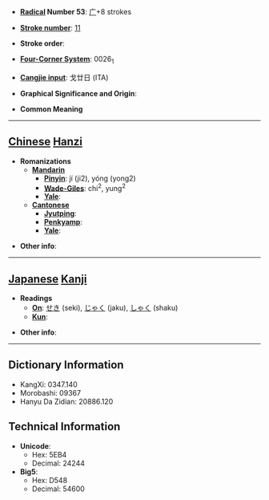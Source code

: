 * '''[[Wiktionary:Chinese radical index| Radical]] Number 53''': [[Wiktionary:Chinese radical index 广|广]]+8 strokes

* '''[[Wiktionary:Chinese total strokes index|Stroke number]]''': [[Wiktionary:Chinese total strokes index 11|11]]

* '''Stroke order''': 

* '''[[Wiktionary:Chinese four corner index|Four-Corner System]]''': 0026<sub>1</sub>

* '''[[Wiktionary:Chinese Cangjie index|Cangjie input]]''': 戈廿日 (ITA)

* '''Graphical Significance and Origin''': 

* '''Common Meaning'''

----

== [[Chinese]] [[Hanzi]] ==

* '''Romanizations'''
** '''[[Mandarin]]'''
*** '''[[Pinyin]]''': jí (ji2), yóng (yong2)
*** '''[[Wade-Giles]]''': chi<sup>2</sup>, yung<sup>2</sup>
*** '''[[Yale]]''': 
** '''[[Cantonese]]'''
*** '''[[Jyutping]]''':
*** '''[[Penkyamp]]''': 
*** '''[[Yale]]''': 

* '''Other info''': 

----

== [[Japanese]] [[Kanji]] ==

* '''Readings'''
** '''[[On]]''': [[せき]] (seki), [[じゃく]] (jaku), [[しゃく]] (shaku)
** '''[[Kun]]''': 

* '''Other info''':  

----

== Dictionary Information ==

* KangXi: 0347.140
* Morobashi: 09367
* Hanyu Da Zidian: 20886.120

== Technical Information ==

* '''Unicode''':
** Hex: 5EB4
** Decimal: 24244
* '''Big5''':
** Hex: D548
** Decimal: 54600